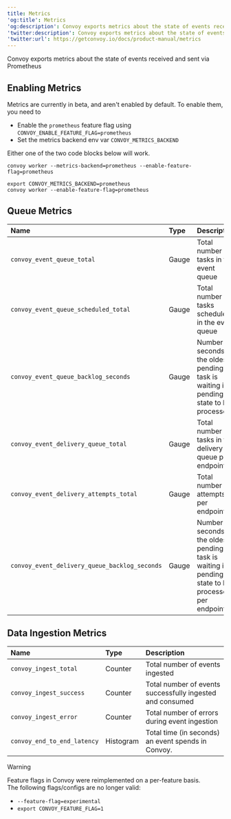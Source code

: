 ```yaml
---
title: Metrics
'og:title': Metrics
'og:description': Convoy exports metrics about the state of events received and sent via Prometheus.
'twitter:description': Convoy exports metrics about the state of events received and sent via Prometheus.
'twitter:url': https://getconvoy.io/docs/product-manual/metrics
---
```


Convoy exports metrics about the state of events received and sent via Prometheus

## Enabling Metrics

Metrics are currently in beta, and aren't enabled by default. To enable them, you need to

-   Enable the `prometheus` feature flag using `CONVOY_ENABLE_FEATURE_FLAG=prometheus`
-   Set the metrics backend env var `CONVOY_METRICS_BACKEND`

Either one of the two code blocks below will work.

```shell enabling convoy metrics using flags
convoy worker --metrics-backend=prometheus --enable-feature-flag=prometheus
```

```shell enabling convoy metrics using env vars
export CONVOY_METRICS_BACKEND=prometheus
convoy worker --enable-feature-flag=prometheus
```

## Queue Metrics

| Name                                          | Type  | Description                                                                                        |
| :-------------------------------------------- | :---- | :------------------------------------------------------------------------------------------------- |
| `convoy_event_queue_total`                    | Gauge | Total number of tasks in the event queue                                                           |
| `convoy_event_queue_scheduled_total`          | Gauge | Total number of tasks scheduled in the event queue                                                 |
| `convoy_event_queue_backlog_seconds`          | Gauge | Number of seconds the oldest pending task is waiting in pending state to be processed.             |
| `convoy_event_delivery_queue_total`           | Gauge | Total number of tasks in the delivery queue per endpoint                                           |
| `convoy_event_delivery_attempts_total`        | Gauge | Total number of attempts per endpoint                                                              |
| `convoy_event_delivery_queue_backlog_seconds` | Gauge | Number of seconds the oldest pending task is waiting in pending state to be processed per endpoint |

## Data Ingestion Metrics

| Name                        | Type      | Description                                               |
| :-------------------------- | :-------- | :-------------------------------------------------------- |
| `convoy_ingest_total`       | Counter   | Total number of events ingested                           |
| `convoy_ingest_success`     | Counter   | Total number of events successfully ingested and consumed |
| `convoy_ingest_error`       | Counter   | Total number of errors during event ingestion             |
| `convoy_end_to_end_latency` | Histogram | Total time (in seconds) an event spends in Convoy.        |

> [!WARNING]
> Feature flags in Convoy were reimplemented on a per-feature basis.\
> The following flags/configs are no longer valid:
>
> -   `--feature-flag=experimental`
> -   `export CONVOY_FEATURE_FLAG=1`
